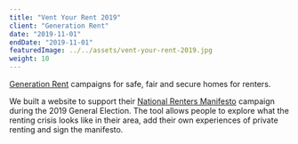 ```yaml
---
title: "Vent Your Rent 2019"
client: "Generation Rent"
date: "2019-11-01"
endDate: "2019-11-01"
featuredImage: ../../assets/vent-your-rent-2019.jpg
weight: 10
---
```


[Generation Rent](https://www.generationrent.org/) campaigns for safe, fair and secure homes for renters.

We built a website to support their [National Renters Manifesto](https://www.rentermanifesto.org/read_the_manifesto_full) campaign during the 2019 General Election. The tool allows people to explore what the renting crisis looks like in their area, add their own experiences of private renting and sign the manifesto.
